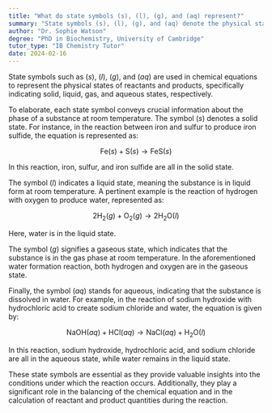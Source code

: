 ```yaml
---
title: "What do state symbols (s), (l), (g), and (aq) represent?"
summary: "State symbols (s), (l), (g), and (aq) denote the physical states of substances in chemical equations, indicating solid, liquid, gas, and aqueous solutions, respectively."
author: "Dr. Sophie Watson"
degree: "PhD in Biochemistry, University of Cambridge"
tutor_type: "IB Chemistry Tutor"
date: 2024-02-16
---
```


State symbols such as $(s)$, $(l)$, $(g)$, and $(aq)$ are used in chemical equations to represent the physical states of reactants and products, specifically indicating solid, liquid, gas, and aqueous states, respectively.

To elaborate, each state symbol conveys crucial information about the phase of a substance at room temperature. The symbol $(s)$ denotes a solid state. For instance, in the reaction between iron and sulfur to produce iron sulfide, the equation is represented as:

$$
\text{Fe}(s) + \text{S}(s) \rightarrow \text{FeS}(s)
$$

In this reaction, iron, sulfur, and iron sulfide are all in the solid state.

The symbol $(l)$ indicates a liquid state, meaning the substance is in liquid form at room temperature. A pertinent example is the reaction of hydrogen with oxygen to produce water, represented as:

$$
2\text{H}_2(g) + \text{O}_2(g) \rightarrow 2\text{H}_2\text{O}(l)
$$

Here, water is in the liquid state.

The symbol $(g)$ signifies a gaseous state, which indicates that the substance is in the gas phase at room temperature. In the aforementioned water formation reaction, both hydrogen and oxygen are in the gaseous state.

Finally, the symbol $(aq)$ stands for aqueous, indicating that the substance is dissolved in water. For example, in the reaction of sodium hydroxide with hydrochloric acid to create sodium chloride and water, the equation is given by:

$$
\text{NaOH}(aq) + \text{HCl}(aq) \rightarrow \text{NaCl}(aq) + \text{H}_2\text{O}(l)
$$

In this reaction, sodium hydroxide, hydrochloric acid, and sodium chloride are all in the aqueous state, while water remains in the liquid state.

These state symbols are essential as they provide valuable insights into the conditions under which the reaction occurs. Additionally, they play a significant role in the balancing of the chemical equation and in the calculation of reactant and product quantities during the reaction.
    